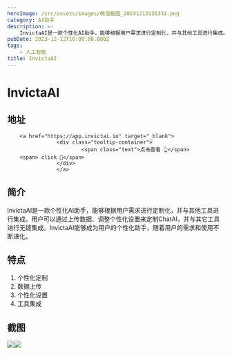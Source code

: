 ```yaml
---
heroImage: /src/assets/images/微信截图_20231213135331.png
category: AI助手
description: >-
    InvictaAI是一款个性化AI助手，能够根据用户需求进行定制化，并与其他工具进行集成。用户可以通过上传数据、调整个性化设置来定制ChatAI，并与其它工具进行无缝集成。InvictaAI能够成为用户的个性化助手，随着用户的需求和使用不断进化。
pubDate: 2023-12-12T16:00:00.000Z
tags:
    - 人工智能
title: InvictaAI
---
```


# InvictaAI

## 地址

        <a href="https://app.invictai.io" target="_blank">
                    <div class="tooltip-container">
                            <span class="text">点击查看 👆</span>
        <span> click 👋</span>
                    </div>
                    </a>
## 简介

InvictaAI是一款个性化AI助手，能够根据用户需求进行定制化，并与其他工具进行集成。用户可以通过上传数据、调整个性化设置来定制ChatAI，并与其它工具进行无缝集成。InvictaAI能够成为用户的个性化助手，随着用户的需求和使用不断进化。

## 特点

1. 个性化定制
2. 数据上传
3. 个性化设置
4. 工具集成

## 截图

![](/src/assets/images/微信截图_20231213135146.png)![](/src/assets/images/微信截图_20231213135123.png)
